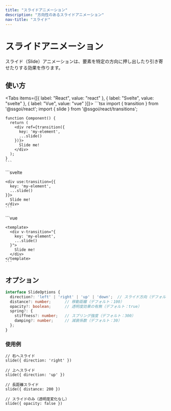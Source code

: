 ```yaml
---
title: "スライドアニメーション"
description: "方向性のあるスライドアニメーション"
nav-title: "スライド"
---
```


# スライドアニメーション

スライド（Slide）アニメーションは、要素を特定の方向に押し出したり引き寄せたりする効果を作ります。

<TransitionDemo type="slide" />

## 使い方

<Tabs items={[{ label: "React", value: "react" }, { label: "Svelte", value: "svelte" }, { label: "Vue", value: "vue" }]}>
  <TabPanel value="react">
    ```tsx
    import { transition } from '@ssgoi/react';
    import { slide } from '@ssgoi/react/transitions';

    function Component() {
      return (
        <div ref={transition({
          key: 'my-element',
          ...slide()
        })}>
          Slide me!
        </div>
      );
    }
    ```
  </TabPanel>
  <TabPanel value="svelte">
    ```svelte
    <script>
      import { transition } from '@ssgoi/svelte';
      import { slide } from '@ssgoi/svelte/transitions';
    </script>

    <div use:transition={{
      key: 'my-element',
      ...slide()
    }}>
      Slide me!
    </div>
    ```
  </TabPanel>
  <TabPanel value="vue">
    ```vue
    <script setup>
    import { slide } from '@ssgoi/vue/transitions';
    </script>

    <template>
      <div v-transition="{
        key: 'my-element',
        ...slide()
      }">
        Slide me!
      </div>
    </template>
    ```
  </TabPanel>
</Tabs>

## オプション

```typescript
interface SlideOptions {
  direction?: 'left' | 'right' | 'up' | 'down';  // スライド方向（デフォルト：'left'）
  distance?: number;      // 移動距離（デフォルト：100）
  opacity?: boolean;      // 透明度効果の有無（デフォルト：true）
  spring?: {
    stiffness?: number;   // スプリング強度（デフォルト：300）
    damping?: number;     // 減衰係数（デフォルト：30）
  };
}
```

### 使用例

```tsx
// 右へスライド
slide({ direction: 'right' })

// 上へスライド
slide({ direction: 'up' })

// 長距離スライド
slide({ distance: 200 })

// スライドのみ（透明度変化なし）
slide({ opacity: false })
```